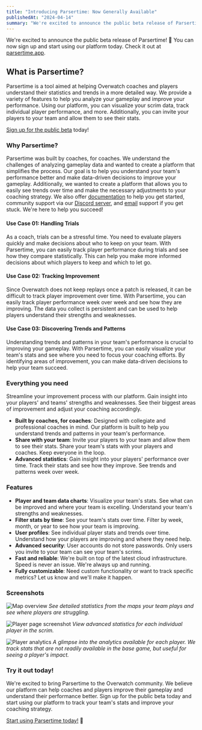 ```yaml
---
title: "Introducing Parsertime: Now Generally Available"
publishedAt: "2024-04-14"
summary: "We're excited to announce the public beta release of Parsertime, the coaching tool made to help you level up your Overwatch scrim performance."
---
```


We're excited to announce the public beta release of Parsertime! 🎉
You can now sign up and start using our platform today. Check it
out at [parsertime.app](https://parsertime.app).

## What is Parsertime?

Parsertime is a tool aimed at helping Overwatch coaches and players understand
their statistics and trends in a more detailed way. We provide a variety of
features to help you analyze your gameplay and improve your performance.
Using our platform, you can visualize your scrim data, track individual
player performance, and more. Additionally, you can invite your players to
your team and allow them to see their stats.

[Sign up for the public beta](https://parsertime.app) today!

### Why Parsertime?

Parsertime was built by coaches, for coaches. We understand the challenges
of analyzing gameplay data and wanted to create a platform that simplifies
the process. Our goal is to help you understand your team's performance
better and make data-driven decisions to improve your gameplay. Additionally,
we wanted to create a platform that allows you to easily see trends over time
and make the necessary adjustments to your coaching strategy. We also offer
[documentation](https://docs.parsertime.app) to help you get started,
community support via our [Discord server](https://discord.gg/svz3qhVDXM), and
[email](mailto:help@parsertime.app) support if you get stuck. We're here to 
help you succeed!

#### Use Case 01: Handling Trials

As a coach, trials can be a stressful time. You need to evaluate players
quickly and make decisions about who to keep on your team. With Parsertime,
you can easily track player performance during trials and see how they
compare statistically. This can help you make more informed decisions about
which players to keep and which to let go.

#### Use Case 02: Tracking Improvement

Since Overwatch does not keep replays once a patch is released, it can be
difficult to track player improvement over time. With Parsertime, you can
easily track player performance week over week and see how they are improving.
The data you collect is persistent and can be used to help players understand
their strengths and weaknesses.

#### Use Case 03: Discovering Trends and Patterns

Understanding trends and patterns in your team's performance is crucial to
improving your gameplay. With Parsertime, you can easily visualize your team's
stats and see where you need to focus your coaching efforts. By identifying
areas of improvement, you can make data-driven decisions to help your team
succeed.

### Everything you need

Streamline your improvement process with our platform. Gain insight into your
players' and teams' strengths and weaknesses. See their biggest areas of
improvement and adjust your coaching accordingly.

- **Built by coaches, for coaches**: Designed with collegiate and professional
  coaches in mind. Our platform is built to help you understand trends and
  patterns in your team's performance.
- **Share with your team**: Invite your players to your team and allow them
  to see their stats. Share your team's stats with your players and coaches.
  Keep everyone in the loop.
- **Advanced statistics**: Gain insight into your players' performance over
  time. Track their stats and see how they improve. See trends and patterns
  week over week.

### Features

- **Player and team data charts**: Visualize your team's stats. See what can
  be improved and where your team is excelling. Understand your team's strengths
  and weaknesses.
- **Filter stats by time**: See your team's stats over time. Filter by week,
  month, or year to see how your team is improving.
- **User profiles**: See individual player stats and trends over time. Understand how
  your players are improving and where they need help.
- **Advanced security**: User accounts do not store passwords. Only users you invite
  to your team can see your team's scrims.
- **Fast and reliable**: We're built on top of the latest cloud infrastructure. Speed is
  never an issue. We're always up and running.
- **Fully customizable**: Need custom functionality or want to track specific metrics?
  Let us know and we'll make it happen.

### Screenshots

![Map overview](/map_overview.png)
*See detailed statistics from the maps your team plays and see where players are struggling.*

![Player page screenshot](/player_page.png)
*View advanced statistics for each individual player in the scrim.*

![Player analytics](/player_analytics.png)
*A glimpse into the analytics available for each player. We track stats that are
not readily available in the base game, but useful for seeing a player's impact.*

### Try it out today!

We're excited to bring Parsertime to the Overwatch community. We believe our
platform can help coaches and players improve their gameplay and understand
their performance better. Sign up for the public beta today and start using
our platform to track your team's stats and improve your coaching strategy.

[Start using Parsertime today!](https://parsertime.app) 🥳
